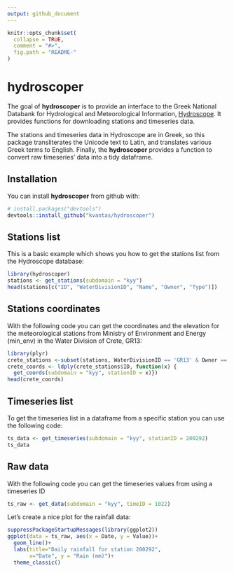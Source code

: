 ```yaml
---
output: github_document
---
```


<!-- README.md is generated from README.Rmd. Please edit that file -->

```r
knitr::opts_chunk$set(
  collapse = TRUE,
  comment = "#>",
  fig.path = "README-"
)
```

# hydroscoper

The goal of **hydroscoper** is to provide an interface to the Greek National Databank for Hydrological and Meteorological Information, [Hydroscope](<http://www.hydroscope.gr/>). It provides functions for downloading stations and timeseries data.

The stations and timeseries data in Hydroscope are in Greek, so this package transliterates the Unicode text to Latin, and translates various Greek terms to English. Finally, the **hydroscoper** provides a function to convert raw timeseries' data into a tidy dataframe.

## Installation

You can install **hydroscoper** from github with:

```r
# install.packages("devtools")
devtools::install_github("kvantas/hydroscoper")
```

## Stations list

This is a basic example which shows you how to get the stations list from the Hydroscope database:

```r
library(hydroscoper)
stations <- get_stations(subdomain = "kyy")
head(stations[c("ID", "WaterDivisionID", "Name", "Owner", "Type")])
```


## Stations coordinates

With the following code you can get the coordinates and the elevation for the meteorological stations from Ministry of Environment and Energy (min_env) in the Water Division of Crete, GR13:

```r
library(plyr)
crete_stations <-subset(stations, WaterDivisionID == 'GR13' & Owner == 'min_env')
crete_coords <- ldply(crete_stations$ID, function(x) {
  get_coords(subdomain = "kyy", stationID = x)})
head(crete_coords)
```

## Timeseries list

To get the timeseries list in a dataframe from a specific station you can use the following code:

```r

ts_data <- get_timeseries(subdomain = "kyy", stationID = 200292)
ts_data
```

## Raw data

With the following code you can get the timeseries values from using a timeseries ID
```r
ts_raw <- get_data(subdomain = "kyy", timeID = 1022)
```

Let's create a nice plot for the rainfall data:
```r
suppressPackageStartupMessages(library(ggplot2))
ggplot(data = ts_raw, aes(x = Date, y = Value))+
  geom_line()+
  labs(title="Daily rainfall for station 200292",
       x="Date", y = "Rain (mm)")+
  theme_classic()

```

